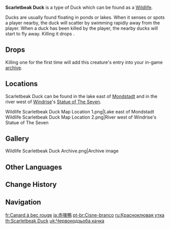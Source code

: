 {{Wildlife Infobox
|image    = Wildlife Scarletbeak Duck Icon.png
|family   = Birds
|group    = Ducks
|location = 
}}
{{Description|A quacking waterfowl. It lives around the rivers, lakes, and wetlands of Teyvat.<br />This duck with white feathers and a scarlet beak is quite common, as well as quite delicious...|in-game description from the [[Archive]]}}
'''Scarletbeak Duck''' is a type of Duck which can be found as a [[Wildlife]].

Ducks are usually found floating in ponds or lakes. When it senses or spots a player nearby, the duck will scatter by swimming rapidly away from the player. When a duck has been killed by the player, the nearby ducks will start to fly away. Killing it drops {{Item|Fowl|30|x=1}}.

==Drops==
{{Card|Fowl|1}}

Killing one for the first time will add this creature's entry into your in-game [[archive]].

==Locations==
Scarletbeak Duck can be found in the lake east of [[Mondstadt]] and in the river west of [[Windrise]]'s [[Statue of The Seven]].
<gallery>
Wildlife Scarletbeak Duck Map Location 1.png|Lake east of Mondstadt
Wildlife Scarletbeak Duck Map Location 2.png|River west of Windrise's Statue of The Seven
</gallery>

==Gallery==
<gallery>
Wildlife Scarletbeak Duck Archive.png|Archive image
</gallery>

==Other Languages==
{{Other Languages
|en      = Scarletbeak Duck
|zhs     = 赤喙鸭
|zhs_rm  = Chì Huì Yā
|zht     = 赤喙鴨
|zht_rm  = Chì Huì Yā
|zh_tl   = 
|ja      = 赤喙鴨
|ja_rm   = Sekikaiou{{Assumed}}
|ja_tl   = Red-Beak Wild Duck
|ko      = 붉은 부리 오리
|ko_rm   = Bulgeun Buri Ori
|ko_tl   = Red-Beak Duck
|es      = Ánade picorrojo
|es_tl   = Red-Beaked Duck
|fr      = Canard à bec rouge
|fr_tl   = Red-Beaked Duck
|ru      = Красноклювая утка
|ru_tl   = Red-Beaked Duck
|th      = Scarletbeak Duck
|vi      = Vịt
|vi_tl   = Duck
|de      = Rotschnabelente
|de_tl   = Redbeak Duck
|id      = Scarletbeak Duck
|pt      = Cisne-branco
|pt_tl   = 
|tr      = Kızıl Gagalı Ördek
|tr_tl   = 
|it      = Anatra dal becco rosso
|it_tl   = 
}}

==Change History==
{{Change History|1.0}}

==Navigation==
{{Wildlife Navbox}}

[[fr:Canard à bec rouge]]
[[ja:赤喙鴨]]
[[pt-br:Cisne-branco]]
[[ru:Красноклювая утка]]
[[th:Scarletbeak Duck]]
[[uk:Червонодзьоба качка]]